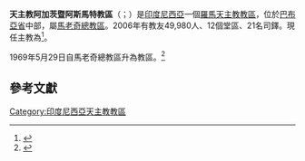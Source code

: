 {{Refimprove|time=2019-11-02T11:42:25+00:00}}
{{Infobox Roman Catholic diocese
|Roman Catholic Diocese of = 天主教阿加茨暨阿斯馬特教區
|Latin name of diocese = Dioecesis Agatsensis
|border = catholic
|image = 
|caption = 
|location = [[印度尼西亞|印度尼西亞]]
|territory = 
|population = 49,980
|rite = [[羅馬禮|羅馬禮]]
|patron = 
|province = 
|established = 1969年
|cathedral = 
|co-cathedral =
|leadership = 主教
|website = 
|pope = {{incumbent pope}}
|ordinary = {{link-id|類思·穆爾維托|Aloysius Murwito}}
|coadjutor bishop = 
|auxiliary =
}}
'''天主教阿加茨暨阿斯馬特教區'''（{{lang-la|Dioecesis Agatsensis}}；{{lang-id|Keuskupan Sufragan Agats}}）是[[印度尼西亞|印度尼西亞]]一個[[羅馬天主教|羅馬天主教]][[教區|教區]]，位於[[巴布亞省|巴布亞省]]中部，屬[[天主教馬老奇總教區|馬老奇總教區]]。2006年有教友49,980人、12個堂區、21名司鐸。現任主教為{{link-id|類思·穆爾維托|Aloysius Murwito}}<ref>{{cite press release |title=RINUNCE E NOMINE, 07.06.2002 |url=https://press.vatican.va/content/salastampa/it/bollettino/pubblico/2002/06/07/0301/00952.html |publisher=Sala Stampa della Santa Sede |accessdate=2019-11-02 |archiveurl=https://web.archive.org/web/20191102113638/https://press.vatican.va/content/salastampa/it/bollettino/pubblico/2002/06/07/0301/00952.html |archivedate=2019-11-02 |language=it |date=2002-06-07 |dead-url=no }}</ref>。

1969年5月29日自馬老奇總教區升為教區。<ref>{{cite web |title=MERAUKENSIS (AGATSENSIS) |url=https://w2.vatican.va/content/paul-vi/la/apost_constitutions/documents/hf_p-vi_apc_19690529_agatsensis.html |publisher=Libreria Editrice Vaticana |accessdate=2019-11-02 |archiveurl=https://web.archive.org/web/20191102113227/https://w2.vatican.va/content/paul-vi/la/apost_constitutions/documents/hf_p-vi_apc_19690529_agatsensis.html |archivedate=2019-11-02 |language=la |date=1969-05-29 |dead-url=no }}</ref>

==參考文獻==
{{reflist}}

{{印度尼西亞天主教教區}}

[[Category:印度尼西亞天主教教區|Category:印度尼西亞天主教教區]]